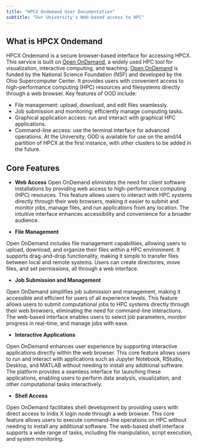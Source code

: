 ```yaml
---
title: "HPCX Ondemand User Documentation"
subtitle: "Our University's Web-based access to HPC"
---
```


## What is HPCX Ondemand {#introduction}

HPCX Ondemand is a secure browser-based interface for accessing HPCX. This service is built on [Open OnDemand](https://openondemand.org), a widely used HPC tool for visualization, interactive computing, and teaching. [Open OnDemand](https://openondemand.org) is funded by the National Science Foundation (NSF) and developed by the Ohio Supercomputer Center. It provides users with convenient access to high-performance computing (HPC) resources and filesystems directly through a web browser. Key features of OOD include:

- File management: upload, download, and edit files seamlessly.
- Job submission and monitoring: efficiently manage computing tasks.
- Graphical application access: run and interact with graphical HPC applications.
- Command-line access: use the terminal interface for advanced operations.
At the University, OOD is available for use on the amd/l4 partition of HPCX at the first instance, with other clusters to be added in the future.

## Core Features

- **Web Access**
Open OnDemand eliminates the need for client software installations by providing web access to high-performance computing (HPC) resources. This feature allows users to interact with HPC systems directly through their web browsers, making it easier to submit and monitor jobs, manage files, and run applications from any location. The intuitive interface enhances accessibility and convenience for a broader audience.

- **File Management**

Open OnDemand includes file management capabilities, allowing users to upload, download, and organize their files within a HPC environment. It supports drag-and-drop functionality, making it simple to transfer files between local and remote systems. Users can create directories, move files, and set permissions, all through a web interface. 
 
- **Job Submission and Management**

Open OnDemand simplifies job submission and management, making it accessible and efficient for users of all experience levels. This feature allows users to submit computational jobs to HPC systems directly through their web browsers, eliminating the need for command-line interactions. The web-based interface enables users to select job parameters, monitor progress in real-time, and manage jobs with ease. 

- **Interactive Applications**

Open OnDemand enhances user experience by supporting interactive applications directly within the web browser. This core feature allows users to run and interact with applications such as Jupyter Notebook, RStudio, Desktop, and MATLAB without needing to install any additional software. The platform provides a seamless interface for launching these applications, enabling users to perform data analysis, visualization, and other computational tasks interactively. 

- **Shell Access**

Open OnDemand facilitates shell development by providing users with direct access to Iridis X login node through a web browser. This core feature allows users to execute command-line operations on HPC without needing to install any additional software. The web-based shell interface supports a wide range of tasks, including file manipulation, script execution, and system monitoring. 

